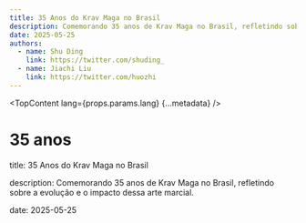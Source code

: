 ```yaml
---
title: 35 Anos do Krav Maga no Brasil
description: Comemorando 35 anos de Krav Maga no Brasil, refletindo sobre a evolução e o impacto dessa arte marcial.
date: 2025-05-25
authors:
  - name: Shu Ding
    link: https://twitter.com/shuding_
  - name: Jiachi Liu
    link: https://twitter.com/huozhi
---
```



<TopContent lang={props.params.lang} {...metadata} />

# 35 anos

title: 35 Anos do Krav Maga no Brasil

description: Comemorando 35 anos de Krav Maga no Brasil, refletindo sobre a evolução e o impacto dessa arte marcial.

date: 2025-05-25
